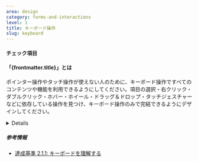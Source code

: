 ```yaml
---
area: design
category: forms-and-interactions
level: 1
title: キーボード操作
slug: keyboard
---
```



#### チェック項目

<Checkpoint title="キーボードですべてのコンテンツや機能を利用できるようにする" />

#### 「{frontmatter.title}」とは

ポインター操作やタッチ操作が使えない人のために、キーボード操作ですべてのコンテンツや機能を利用できるようにしてください。項目の選択・右クリック・ダブルクリック・ホバー・ホイール・ドラッグ＆ドロップ・タッチジェスチャーなどに依存している操作を見つけ、キーボード操作のみで完結できるようにデザインしてください。

<Details summary="キーボード操作の必要性">
  通常、ウェブページはキーボードのTabキーやEnterキー、矢印キーを使って操作することができます。細かい操作を苦手とする上肢障害のユーザーはマウスやタッチのようなポインティング操作が使えません。ユーザーが操作できる機能はすべて、マウスやタッチだけでなく、キーボードのみで操作できる必要があります。
</Details>

##### 参考情報

- [達成基準 2.1.1: キーボードを理解する](https://waic.jp/docs/WCAG21/Understanding/keyboard.html)
